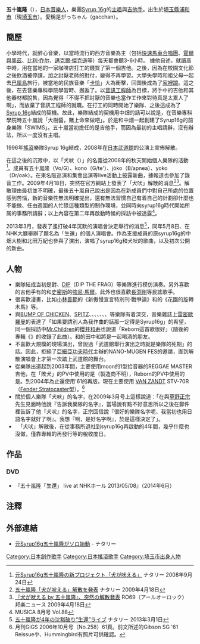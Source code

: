 {{fansite|time=2017-12-20T09:22:07+00:00}}
{{Infobox Musician 
| Name              = 五十嵐隆
| Background        = 男歌手
| Birth_name        = {{lang|ja|五十嵐隆}}
| Img               =
| Img_capt          =
| Alias             = がっちゃん
| Born              = {{Birth date and age|1973|6|1}}
| Died              =
| Origin            = {{JPN}}[[埼玉縣|埼玉縣]][[浦和市|浦和市]]<br/>（今埼玉縣[[埼玉市|埼玉市]]）
| Instrument        = 吉他
| Genre             = [[Rock|Rock]]
| Occupation        = 創作歌手
| Years_active      = 1996年－
| Label             = [[TiNSTAR_RECORDS|TiNSTAR RECORDS]]<br />（1999年－2001年）<br />[[DAIZAWA_RECORDS|DAIZAWA RECORDS]]<br />（2001年－2002年）<br />（2004年－2008年）<br />[[日本古倫美亞|日本古倫美亞]]<br />（2002年－2004年）
| Production        = 
| Associated_acts   =
| URL = 
}}
{{japanese|japanese=五十嵐 隆|kana=いがらし　たかし|romaji=Igarashi Takashi}}
'''五十嵐隆'''（{{bd|1973年|6月1日|catIdx=Igarashi Takashi}}），[[日本|日本]][[音樂人|音樂人]]，樂團[[syrup16g|Syrup 16g]]的[[主唱|主唱]]與[[吉他手|吉他手]]。出生於[[埼玉縣|埼玉縣]][[浦和市|浦和市]]（現[[埼玉市|埼玉市]]）。愛稱是がっちゃん（gacchan）。

==簡歷==
小學時代，就醉心音樂，以當時流行的西方音樂為主（包括[[快速馬車合唱團|快速馬車合唱團]]、[[霍爾與奧茲|霍爾與奧茲]]、[[比利·乔尔|比利·乔尔]]、[[邁克爾·傑克遜|邁克爾·傑克遜]]等）每天都會聽3-6小時。
據他自述，就讀高中時，用在當地的一家咖啡店打工的錢買了第一個吉他。之後，因為在校園文化節之後飲酒被停課，加之討厭老師的對付，變得不再學習。大學失學時和祖父母一起去[[巴厘島|巴厘島]]旅行，被當地的民族音樂「[[卡恰舞|卡恰]]」大為衝擊，回国後成為了[[家裡蹲|家裡蹲]]。這之後，在去音樂專科學院學習時、邂逅了{{link-jp|中畑大樹|中畑大樹}}。以[[音訊工程師|音訊工程師]]為目標，將手中的吉他和其他器材都脫售，因為覺得「不得不把討厭的音樂也當作工作來對待真是太累人了啊」，而放棄了音訊工程師的就職。在打工的同時開始了樂隊、之後這成為了[[syrup16g|Syrup 16g]]結成的契機。故此，樂隊結成的契機用中畑的話可以說是，在音樂專科學院時五十嵐說「大樹醬，賭上命來做吧」。於是和中畑一起創建了Syrup16g的前身樂隊「SWIMS」。五十嵐當初擔任的是吉他手，而因為最初的主唱請辭，沒有辦法，所以一度沒有主唱。

1996年[[搖滾|搖滾]]樂隊Syrup 16g結成，2008年在[[日本武道館|日本武道館]]的公演上宣佈解散。

在這之後的沉寂中，以「犬吠（{{lang|ja|犬が吠える}}）」的名義從2008年的秋天開始個人樂隊的活動<ref>[http://natalie.mu/music/news/9743 元Syrup16g五十嵐隆の新プロジェクト「犬が吠える」] {{Wayback|url=http://natalie.mu/music/news/9743 |date=20160907081059 }}ナタリー 2008年9月24日</ref>。成員有五十嵐隆（Vo/G）、kono（G/te'）、jōko（B/apnea）、yoko（Dr/oak）。在東名阪巡演和集會出演等live活動上披露新曲，據報道也參加了錄音工作。2009年4月18日，突然在官方網站上發表了「犬吠」解散的消息<ref>[http://natalie.mu/music/news/15624 五十嵐隆「犬が吠える」解散を発表] {{Wayback|url=http://natalie.mu/music/news/15624 |date=20190524043548 }}ナタリー 2009年4月18日</ref><ref>[http://ro69.jp/news/detail/19810 『犬が吠える by 五十嵐隆』、突然の解散発表] {{Wayback|url=http://ro69.jp/news/detail/19810 |date=20091121194324 }}RO69（アールオーロック） 邦楽ニュース 2009年4月18日</ref>。解散理由最初並不明確，最後五十嵐自己說出是因為在新成員們中對自己所處的位置感到苦惱，新的音樂性無法明確提出，還有無法習慣自己有着自己的計劃卻什麼也不能做、任由週圍的人忙碌這種類型的制作環境，並同時向syrup16g時代開始所属的事務所請辭；以上內容在第二年再啟動時候的採訪中被透露<ref>MUSICA 8月号 Vol.88</ref>。

2013年3月，發表了遙打破4年沉默的演唱會決定舉行的消息<ref>[http://natalie.mu/music/news/85831 五十嵐隆が4年の沈黙破り“生還”ライブ] {{Wayback|url=http://natalie.mu/music/news/85831 |date=20190601173923 }}ナタリー 2013年3月1日</ref>，同年5月8日、在NHK大廳舉辦了題名為「生還」的個人演唱會。作為支援成員的原syrup16g的中畑大樹和北田万紀也參與了演出，演唱了syrup16g和犬吠的歌曲，以及初次公開的新曲。

==人物==
* 樂隊結成当初是對{{link-jp|The Flipper's Guitar|フリッパーズ・ギター}}、[[DIP|DIP]]（DIP THE FRAG）等樂隊進行模仿演奏。另外喜歡的吉他手有{{link-jp|BARBEE_BOYS|BARBEE BOYS}}的{{link-jp|今道有隆|いまみちともたか}}和[[史密斯_(樂團)|史密斯]]的[[強尼·馬爾|強尼·馬爾]]。此外也很喜歡[[長渕剛|長渕剛]]等民謠歌手。
* 很喜歡漫畫，比如[[小林善紀|小林善範]]的《新傲慢宣言特別刊·戰爭論》和{{link-jp|柏木晴子|柏木ハルコ}}的《花園的旋轉木馬》等。
* 與[[BUMP_OF_CHICKEN|BUMP OF CHICKEN]]、[[SPITZ|SPITZ]]、{{link-jp|CreepHyp|クリープハイプ}}、{{link-jp|ART-SCHOOL|ART-SCHOOL}}、{{link-jp|GRAPEVINE|GRAPEVINE}}、{{link-jp|NUMBER GIRL|NUMBER GIRL}}、{{link-jp|Good Dog Happy Men|Good Dog Happy Men}}、{{link-jp|MO'SOME TONEBENDER|MO'SOME TONEBENDER}}、{{link-jp|Bloodthirsty butchers|Bloodthirsty butchers}}等樂隊有着深交，音樂雜誌上[[雷密歐羅曼|雷密歐羅曼]]的{{link-jp|藤卷亮太|藤巻亮太}}表達了「如果要請別人為我作曲的話那一定得是Syrup16g」的希望，同一個採訪中[[Mr.Children|Mr.Children]]的[[櫻井和寿|櫻井和寿]]也說道「Reborn這首歌很好」（隨後{{link-jp|Bank Band|Bank Band}}的專輯《{{link-jp|沿志奏逢3|沿志奏逢3}}》的收錄了此曲）。和{{link-jp|GRAPEVINE|GRAPEVINE}}的田中和將是一起喝酒的朋友。
* 不喜歡大規模的現場演出，曾說過「武道館舉行演出之時就是樂隊的死期」的話。因此，拒絕了[[ASIAN_KUNG-FU_GENERATION|亞細亞功夫時代]]主辦的NANO-MUGEN FES的邀請，直到解散演唱會上才第一次踏上武道館的舞台。
* 從樂隊出道起到2003年間，主要使用moon的1型拾音器的REGGAE MASTER吉他，在「敗犬」的PV中使用的是{{link-en|Fender Mustang|Fender Mustang}}（製造商不明），Reborn的PV中使用的是{{link-en|Rickenbacker|Rickenbacker}}。到2004年為止還使用{{link-en|Gibson SG|Gibson SG}}'61的再版，現在主要使用 [[VAN_ZANDT|VAN ZANDT]] STV-70R（[[Fender_Stratocaster|Fender Stratocaster]]型）。<ref>月刊GiGS 2006年10月号（No.258）61頁。前文所述的Gibson SG '61 Reissueや、Hummingbird有照片可供確認。</ref>
* 關於個人樂隊「犬吠」的名字，在{{link-jp|MUSICA|MUSICA}}2009年3月号上這樣說道：「在與[[草野正宗|草野正宗]]先生見面時他說『告訴我樂隊的名字』，當場說有點不好意思所以之後在郵件裡告訴了他『犬吠』的名字，正宗回信說『很好的樂隊名字呢、我當初也用日語名字就好了啊』。我想『啊，是好名字啊』，於是這樣決定了」。
*　「犬吠」解散後，在從事務所退社到syrup16g再啟動的4年間，幾乎什麼也沒做，僅靠專輯的再發行等的稅收度日。

== 作品 ==
=== DVD ===
* 『五十嵐隆「生還」 live at NHKホール 2013/05/08』（2014年6月）

== 注釋 ==
<references/>

== 外部連結 ==
* [http://natalie.mu/news/show/id/9072 元Syrup16g五十嵐隆がソロ始動]{{Wayback|url=http://natalie.mu/news/show/id/9072 |date=20090208091624 }} - ナタリー

{{normdaten}}
{{DEFAULTSORT:Igarashi Takashi}}
[[Category:日本創作歌手|Category:日本創作歌手]]
[[Category:日本搖滾歌手|Category:日本搖滾歌手]]
[[Category:埼玉市出身人物|Category:埼玉市出身人物]]